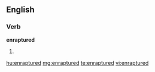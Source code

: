 ==English==

===Verb===
'''enraptured'''

# {{past of|[[enrapture]]}}

[[hu:enraptured]]
[[mg:enraptured]]
[[te:enraptured]]
[[vi:enraptured]]